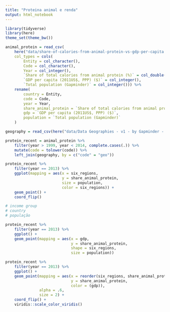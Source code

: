 ```yaml
---
title: "Proteina animal e renda"
output: html_notebook
---
```


```r
library(tidyverse)
library(here)
theme_set(theme_bw())
```

```r
animal_protein = read_csv(
    here("data/share-of-calories-from-animal-protein-vs-gdp-per-capita.csv"),
    col_types = cols(
        Entity = col_character(),
        Code = col_character(),
        Year = col_integer(),
        `Share of total calories from animal protein (%)` = col_double(),
        `GDP per capita (2011US$, PPP) ($)` = col_integer(),
        `Total population (Gapminder)` = col_integer())) %>%
    rename(
        country = Entity,
        code = Code,
        year = Year,
        share_animal_protein = `Share of total calories from animal protein (%)`,
        gdp = `GDP per capita (2011US$, PPP) ($)`,
        population = `Total population (Gapminder)`
    )

geography = read_csv(here("data/Data Geographies - v1 - by Gapminder - List of countries.csv"))

protein_recent = animal_protein %>% 
    filter(year > 1999, year < 2014, complete.cases(.)) %>% 
    mutate(code = tolower(code)) %>% 
    left_join(geography, by = c("code" = "geo"))

```


```r
protein_recent %>% 
    filter(year == 2013) %>% 
    ggplot(mapping = aes(x = six_regions, 
                         y = share_animal_protein, 
                         size = population,
                         color = six_regions)) + 
    geom_point() + 
    coord_flip()
```

```r
# income group 
# country
# população

protein_recent %>% 
    filter(year == 2013) %>% 
    ggplot() + 
    geom_point(mapping = aes(x = gdp, 
                             y = share_animal_protein, 
                             shape = six_regions, 
                             size = population)) 
```

```r
protein_recent %>% 
    filter(year == 2013) %>% 
    ggplot() + 
    geom_point(mapping = aes(x = reorder(six_regions, share_animal_protein, median), 
                             y = share_animal_protein, 
                             color = (gdp)), 
               alpha = .6, 
               size = 2) + 
    coord_flip() + 
    viridis::scale_color_viridis()

```


